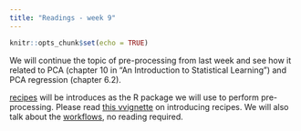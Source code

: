 ```yaml
---
title: "Readings - week 9"
---
```


```r
knitr::opts_chunk$set(echo = TRUE)
```

We will continue the topic of pre-processing from last week and see how it related to PCA (chapter 10 in "An Introduction to Statistical Learning") and PCA regression (chapter 6.2).

[recipes](https://recipes.tidymodels.org/) will be introduces as the R package we will use to perform pre-processing. Please read [this vvignette](https://recipes.tidymodels.org/articles/Simple_Example.html) on introducing recipes. We will also talk about the  [workflows](https://workflows.tidymodels.org/), no reading required.
